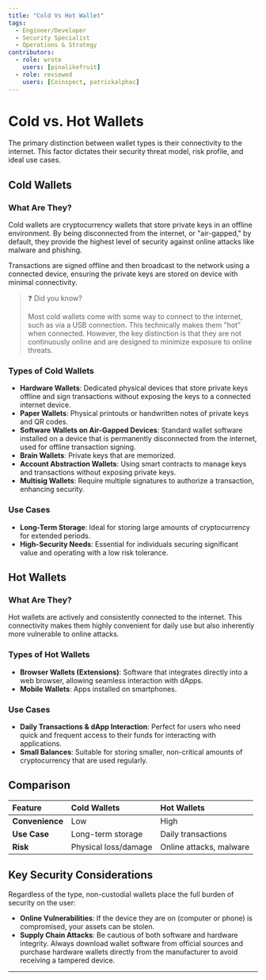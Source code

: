 ```yaml
---
title: "Cold Vs Hot Wallet"
tags:
  - Engineer/Developer
  - Security Specialist
  - Operations & Strategy
contributors:
  - role: wrote
    users: [pinalikefruit]
  - role: reviewed
    users: [Coinspect, patrickalphac]
---
```



<TagProvider>
<TagFilter />

# Cold vs. Hot Wallets

<TagList tags={frontmatter.tags} />
<AttributionList contributors={frontmatter.contributors} />

The primary distinction between wallet types is their connectivity to the internet. This factor dictates their security
threat model, risk profile, and ideal use cases.

## Cold Wallets

### What Are They?

Cold wallets are cryptocurrency wallets that store private keys in an offline environment. By being disconnected from
the internet, or "air-gapped," by default, they provide the highest level of security against online attacks like
malware and phishing.

Transactions are signed offline and then broadcast to the network using a connected device, ensuring the private keys
are stored on device with minimal connectivity.

> ❓ Did you know?
>
> Most cold wallets come with some way to connect to the internet, such as via a USB connection. This technically makes
> them "hot" when connected. However, the key distinction is that they are not continuously online and are designed to
> minimize exposure to online threats.

### Types of Cold Wallets

- **Hardware Wallets**: Dedicated physical devices that store private keys offline and sign transactions without
exposing the keys to a connected internet device.
- **Paper Wallets**: Physical printouts or handwritten notes of private keys and QR codes.
- **Software Wallets on Air-Gapped Devices**: Standard wallet software installed on a device that is permanently
disconnected from the internet, used for offline transaction signing.
- **Brain Wallets**: Private keys that are memorized.
- **Account Abstraction Wallets**: Using smart contracts to manage keys and transactions without exposing private keys.
- **Multisig Wallets**: Require multiple signatures to authorize a transaction, enhancing security.

### Use Cases

- **Long-Term Storage**: Ideal for storing large amounts of cryptocurrency for extended periods.
- **High-Security Needs**: Essential for individuals securing significant value and operating with a low risk tolerance.

## Hot Wallets

### What Are They?

Hot wallets are actively and consistently connected to the internet. This connectivity makes them highly convenient for
daily use but also inherently more vulnerable to online attacks.

### Types of Hot Wallets

- **Browser Wallets (Extensions)**: Software that integrates directly into a web browser, allowing seamless interaction
with dApps.
- **Mobile Wallets**: Apps installed on smartphones.

### Use Cases

- **Daily Transactions & dApp Interaction**: Perfect for users who need quick and frequent access to their funds for
interacting with applications.
- **Small Balances**: Suitable for storing smaller, non-critical amounts of cryptocurrency that are used regularly.

## Comparison

| **Feature**     | **Cold Wallets**     | **Hot Wallets**         |
| :-------------- | :------------------- | :---------------------- |
| **Convenience** | Low                  | High                    |
| **Use Case**    | Long-term storage    | Daily transactions      |
| **Risk**        | Physical loss/damage | Online attacks, malware |

## **Key Security Considerations**

Regardless of the type, non-custodial wallets place the full burden of security on the user:

- **Online Vulnerabilities**: If the device they are on (computer or phone) is compromised, your assets can be stolen.
- **Supply Chain Attacks**: Be cautious of both software and hardware integrity. Always download wallet software from
official sources and purchase hardware wallets directly from the manufacturer to avoid receiving a tampered device.

---

</TagProvider>
<ContributeFooter />
